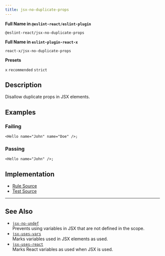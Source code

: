 ```yaml
---
title: jsx-no-duplicate-props
---
```


**Full Name in `@eslint-react/eslint-plugin`**

```plain copy
@eslint-react/jsx-no-duplicate-props
```

**Full Name in `eslint-plugin-react-x`**

```plain copy
react-x/jsx-no-duplicate-props
```

**Presets**

`x`
`recommended`
`strict`

## Description

Disallow duplicate props in JSX elements.

## Examples

### Failing

```tsx
<Hello name="John" name="Doe" />;
```

### Passing

```tsx
<Hello name="John" />;
```

## Implementation

- [Rule Source](https://github.com/Rel1cx/eslint-react/tree/main/packages/plugins/eslint-plugin-react-x/src/rules/jsx-no-duplicate-props.ts)
- [Test Source](https://github.com/Rel1cx/eslint-react/tree/main/packages/plugins/eslint-plugin-react-x/src/rules/jsx-no-duplicate-props.spec.ts)

---

## See Also

- [`jsx-no-undef`](./jsx-no-undef)\
  Prevents using variables in JSX that are not defined in the scope.
- [`jsx-uses-vars`](./jsx-uses-vars)\
  Marks variables used in JSX elements as used.
- [`jsx-uses-react`](./jsx-uses-react)\
  Marks React variables as used when JSX is used.
